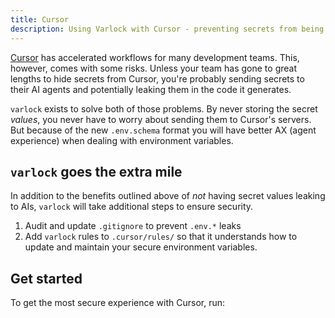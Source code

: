 ```yaml
---
title: Cursor
description: Using Varlock with Cursor - preventing secrets from being leaked to y
---
```



[Cursor](https://www.cursor.com/) has accelerated workflows for many development teams. This, however, comes with some risks. Unless your team has gone to great lengths to hide secrets from Cursor, you're probably sending secrets to their AI agents and potentially leaking them in the code it generates. 

`varlock` exists to solve both of those problems. By never storing the secret _values_, you never have to worry about sending them to Cursor's servers. But because of the new `.env.schema` format you will have better AX (agent experience) when dealing with environment variables. 

## `varlock` goes the extra mile

In addition to the benefits outlined above of _not_ having secret values leaking to AIs, `varlock` will take additional steps to ensure security. 

1. Audit and update `.gitignore` to prevent `.env.*` leaks
1. Add `varlock` rules to `.cursor/rules/` so that it understands how to update and maintain your secure environment variables. 

## Get started

To get the most secure experience with Cursor, run: 

<InitCommand />


